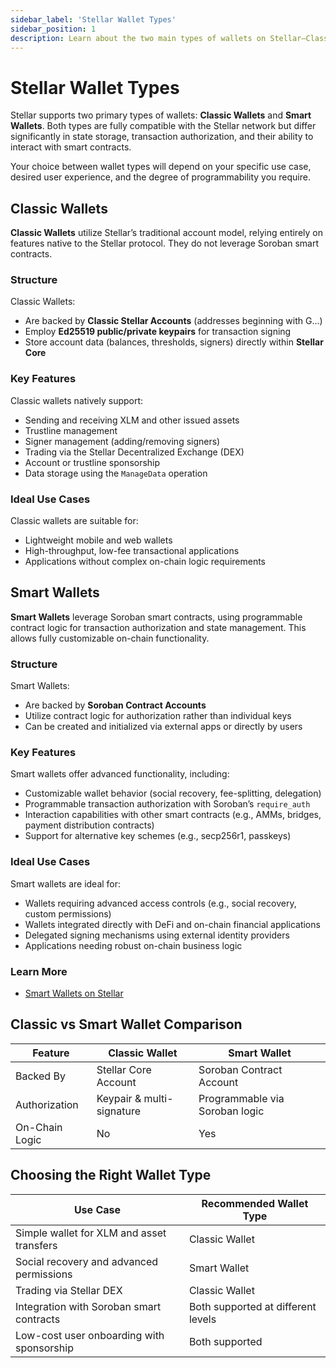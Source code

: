 ```yaml
---
sidebar_label: 'Stellar Wallet Types'
sidebar_position: 1
description: Learn about the two main types of wallets on Stellar—Classic Wallets and Smart Wallets—and how they differ in structure, capabilities, and implementation.
---
```

# Stellar Wallet Types

Stellar supports two primary types of wallets: **Classic Wallets** and **Smart Wallets**. Both types are fully compatible with the Stellar network but differ significantly in state storage, transaction authorization, and their ability to interact with smart contracts.

Your choice between wallet types will depend on your specific use case, desired user experience, and the degree of programmability you require.

## Classic Wallets

**Classic Wallets** utilize Stellar’s traditional account model, relying entirely on features native to the Stellar protocol. They do not leverage Soroban smart contracts.

### Structure

Classic Wallets:

* Are backed by **Classic Stellar Accounts** (addresses beginning with G...)
* Employ **Ed25519 public/private keypairs** for transaction signing
* Store account data (balances, thresholds, signers) directly within **Stellar Core**

### Key Features

Classic wallets natively support:

* Sending and receiving XLM and other issued assets
* Trustline management
* Signer management (adding/removing signers)
* Trading via the Stellar Decentralized Exchange (DEX)
* Account or trustline sponsorship
* Data storage using the `ManageData` operation

### Ideal Use Cases

Classic wallets are suitable for:

* Lightweight mobile and web wallets
* High-throughput, low-fee transactional applications
* Applications without complex on-chain logic requirements



## Smart Wallets

**Smart Wallets** leverage Soroban smart contracts, using programmable contract logic for transaction authorization and state management. This allows fully customizable on-chain functionality.

### Structure

Smart Wallets:

* Are backed by **Soroban Contract Accounts**
* Utilize contract logic for authorization rather than individual keys
* Can be created and initialized via external apps or directly by users

### Key Features

Smart wallets offer advanced functionality, including:

* Customizable wallet behavior (social recovery, fee-splitting, delegation)
* Programmable transaction authorization with Soroban’s `require_auth`
* Interaction capabilities with other smart contracts (e.g., AMMs, bridges, payment distribution contracts)
* Support for alternative key schemes (e.g., secp256r1, passkeys)

### Ideal Use Cases

Smart wallets are ideal for:

* Wallets requiring advanced access controls (e.g., social recovery, custom permissions)
* Wallets integrated directly with DeFi and on-chain financial applications
* Delegated signing mechanisms using external identity providers
* Applications needing robust on-chain business logic


### Learn More

* [Smart Wallets on Stellar](https://developers.stellar.org/docs/build/apps/smart-wallets/)

## Classic vs Smart Wallet Comparison

| Feature                    | Classic Wallet            | Smart Wallet                   |
| -------------------------- | ------------------------- | ------------------------------ |
| Backed By                  | Stellar Core Account      | Soroban Contract Account       |
| Authorization              | Keypair & multi-signature | Programmable via Soroban logic |
| On-Chain Logic             | No                        | Yes                            |


## Choosing the Right Wallet Type

| Use Case                                  | Recommended Wallet Type |
| ----------------------------------------- | ----------------------- |
| Simple wallet for XLM and asset transfers | Classic Wallet          |
| Social recovery and advanced permissions  | Smart Wallet            |
| Trading via Stellar DEX                   | Classic Wallet          |
| Integration with Soroban smart contracts  | Both supported at different levels            |
| Low-cost user onboarding with sponsorship | Both supported          |
